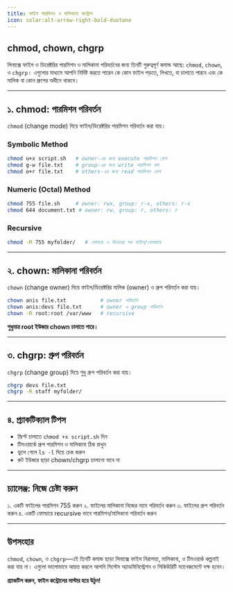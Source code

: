 ```yaml
---
title: ফাইল পারমিশন ও মালিকানা কন্ট্রোল
icon: solar:alt-arrow-right-bold-duotone
---
```


## chmod, chown, chgrp

লিনাক্সে ফাইল ও ডিরেক্টরির পারমিশন ও মালিকানা পরিবর্তনের জন্য তিনটি গুরুত্বপূর্ণ কমান্ড আছে: `chmod`, `chown`, ও `chgrp`। এগুলোর মাধ্যমে আপনি নির্দিষ্ট করতে পারেন কে কোন ফাইল পড়তে, লিখতে, বা চালাতে পারবে এবং কে মালিক বা কোন গ্রুপের অধীনে থাকবে।

---

## ১. chmod: পারমিশন পরিবর্তন

`chmod` (change mode) দিয়ে ফাইল/ডিরেক্টরির পারমিশন পরিবর্তন করা যায়।

### Symbolic Method

```bash
chmod u+x script.sh   # owner-এর জন্য execute পারমিশন যোগ
chmod g-w file.txt    # group-এর জন্য write পারমিশন বাদ
chmod o+r file.txt    # others-এর জন্য read পারমিশন যোগ
```

### Numeric (Octal) Method

```bash
chmod 755 file.sh     # owner: rwx, group: r-x, others: r-x
chmod 644 document.txt # owner: rw, group: r, others: r
```

### Recursive

```bash
chmod -R 755 myfolder/   # ফোল্ডার ও ভিতরের সব ফাইল/ফোল্ডারে
```

---

## ২. chown: মালিকানা পরিবর্তন

`chown` (change owner) দিয়ে ফাইল/ডিরেক্টরির মালিক (owner) ও গ্রুপ পরিবর্তন করা যায়।

```bash
chown anis file.txt           # owner পরিবর্তন
chown anis:devs file.txt      # owner ও group পরিবর্তন
chown -R root:root /var/www   # recursive
```

**শুধুমাত্র root ইউজার chown চালাতে পারে।**

---

## ৩. chgrp: গ্রুপ পরিবর্তন

`chgrp` (change group) দিয়ে শুধু গ্রুপ পরিবর্তন করা যায়।

```bash
chgrp devs file.txt
chgrp -R staff myfolder/
```

---

## ৪. প্র্যাকটিক্যাল টিপস

- স্ক্রিপ্ট চালাতে `chmod +x script.sh` দিন
- টিমওয়ার্কে গ্রুপ পারমিশন ও মালিকানা ঠিক রাখুন
- ভুলে গেলে `ls -l` দিয়ে চেক করুন
- রুট ইউজার ছাড়া chown/chgrp চালানো যাবে না

---

## চ্যালেঞ্জ: নিজে চেষ্টা করুন

১. একটি ফাইলের পারমিশন 755 করুন
২. ফাইলের মালিকানা নিজের নামে পরিবর্তন করুন
৩. ফাইলের গ্রুপ পরিবর্তন করুন
৪. একটি ফোল্ডারে recursive ভাবে পারমিশন/মালিকানা পরিবর্তন করুন

---

## উপসংহার

`chmod`, `chown`, ও `chgrp`—এই তিনটি কমান্ড ছাড়া লিনাক্সে ফাইল নিরাপত্তা, মালিকানা, ও টিমওয়ার্ক কল্পনাই করা যায় না। এগুলো ভালোভাবে আয়ত্ত করলে আপনি সিস্টেম অ্যাডমিনিস্ট্রেশন ও সিকিউরিটি ম্যানেজমেন্টে দক্ষ হবেন।

**প্র্যাকটিস করুন, ফাইল কন্ট্রোলের মাস্টার হয়ে উঠুন!**
